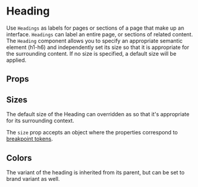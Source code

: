 


<Meta of={Stories} />

# Heading

Use `Headings` as labels for pages or sections of a page that make up an interface. `Headings` can label an entire page, or sections of related content.
The `Heading` component allows you to specify an appropriate semantic element (h1-h6) and independently set its size so that it is appropriate for the surrounding content.
If no size is specified, a default size will be applied.

<Canvas of={Stories.AllLevels} />

## Props

<ArgsTable of={Heading} />

## Sizes

The default size of the Heading can overridden as so that it's appropriate for its surrounding context.

<Canvas of={Stories.Sizes} />

The `size` prop accepts an object where the properties correspond to [breakpoint tokens](?path=/docs/foundation-design-tokens--docs#breakpoints).

<Canvas of={Stories.ResponsiveSizes} />

## Colors

The variant of the heading is inherited from its parent, but can be set to brand variant as well.

<Canvas of={Stories.Colors} />
